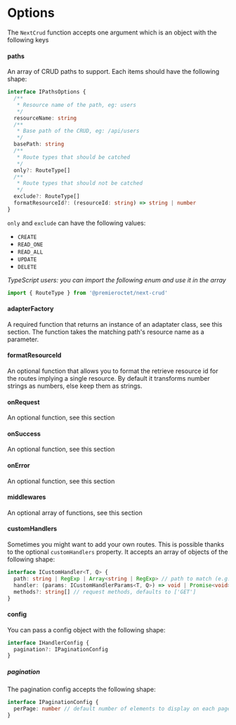 
# Options

The `NextCrud` function accepts one argument which is an object with the following keys

#### paths

An array of CRUD paths to support. Each items should have the following shape:

```typescript
interface IPathsOptions {
  /**
   * Resource name of the path, eg: users
   */
  resourceName: string
  /**
   * Base path of the CRUD, eg: /api/users
   */
  basePath: string
  /**
   * Route types that should be catched
   */
  only?: RouteType[]
  /**
   * Route types that should not be catched
   */
  exclude?: RouteType[]
  formatResourceId?: (resourceId: string) => string | number
}
```

`only` and `exclude` can have the following values:

- `CREATE`
- `READ_ONE`
- `READ_ALL`
- `UPDATE`
- `DELETE`

_TypeScript users: you can import the following enum and use it in the array_

```javascript
import { RouteType } from '@premieroctet/next-crud'
```

#### adapterFactory

A required function that returns an instance of an adaptater class, see <Link href="/api-docs/adapters">this section</Link>. The function takes the matching path's resource name as a parameter.

#### formatResourceId

An optional function that allows you to format the retrieve resource id for the routes implying a single resource. By default it transforms number strings as numbers, else keep them as strings.

#### onRequest

An optional function, see <Link href="/api-docs/callbacks">this section</Link>

#### onSuccess

An optional function, see <Link href="/api-docs/callbacks">this section</Link>

#### onError

An optional function, see <Link href="/api-docs/callbacks">this section</Link>

#### middlewares

An optional array of functions, see <Link href="/api-docs/middlewares">this section</Link>

#### customHandlers

Sometimes you might want to add your own routes. This is possible thanks to the optional `customHandlers` property. It accepts an array of objects of the following shape:

```typescript
interface ICustomHandler<T, Q> {
  path: string | RegExp | Array<string | RegExp> // path to match (e.g: /(.*)/users/:id)
  handler: (params: ICustomHandlerParams<T, Q>) => void | Promise<void>
  methods?: string[] // request methods, defaults to ['GET']
}
```

#### config

You can pass a config object with the following shape:

```typescript
interface IHandlerConfig {
  pagination?: IPaginationConfig
}
```

##### pagination

The pagination config accepts the following shape:

```typescript
interface IPaginationConfig {
  perPage: number // default number of elements to display on each page
}
```
